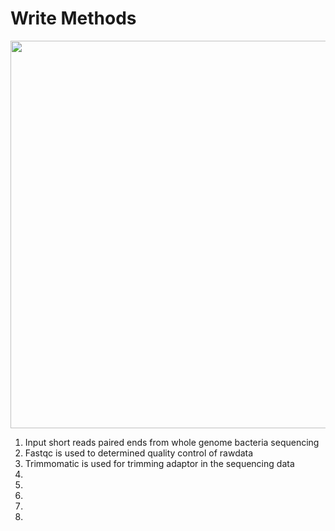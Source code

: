 # Write Methods

<img src="images/Method.png" width="620">

 1. Input short reads paired ends from whole genome bacteria sequencing 
 2. Fastqc is used to determined quality control of rawdata
 3. Trimmomatic is used for trimming adaptor in the sequencing data
 4. 
 5.
 6.
 7. 
 8.
 
